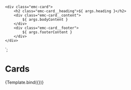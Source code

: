 
<Meta title="Components/Card" component="Card" />

    <div class="emc-card">
        <h2 class="emc-card__heading">${ args.heading }</h2>
        <div class="emc-card__content">
            ${ args.bodyContent }
        </div>
        <div class="emc-card__footer">
            ${ args.footerContent }
        </div>
    </div>
`;

# Cards

<Canvas>
    <Story name="Basic" args={{
        heading: 'Heading',
        bodyContent: 'This is the content that will go in the body of the card.',
        footerContent: 'Footer Content'
    }}>
      {Template.bind({})}
    </Story>
</Canvas>
